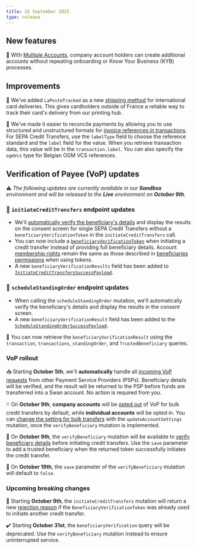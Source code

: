```yaml
---
title: 25 September 2025
type: release
---
```


## New features

🏦 With [Multiple Accounts](/preview/multiple-accounts/), company account holders can create additional accounts without repeating onboarding or Know Your Business (KYB) processes.

## Improvements

🚚 We've added `LaPosteTracked` as a new [shipping method](/topics/cards/physical/#shipping-methods) for international card deliveries. This gives cardholders outside of France a reliable way to track their card's delivery from our printing hub.

📄 We've made it easier to reconcile payments by allowing you to use structured and unstructured formats for [invoice references in transactions](/topics/payments/credit-transfers/sepa/guide-initiate-ct). For SEPA Credit Transfers, use the `labelType` field to choose the reference standard and the `label` field for the value. When you retrieve transaction data, this value will be in the `transaction.label`. You can also specify the `ogmVcs` type for Belgian OGM VCS references.

## Verification of Payee (VoP) updates

⚠️ *The following updates are currently available in our **Sandbox** environment and will be released to the **Live** environment on **October 9th**.*

### 💸 `initiateCreditTransfers` endpoint updates

- We'll [automatically verify the beneficiary's details](/preview/vop/verification-of-payee#option-1) and display the results on the consent screen for single SEPA Credit Transfers without a `beneficiaryVerificationToken` in the `initiateCreditTransfers` call.
- You can now include a [`beneficiaryVerificationToken`](/preview/vop/guide-verify-beneficiary/#step-3) when initiating a credit transfer instead of providing full beneficiary details. Account [membership rights](/preview/vop/guide-verify-beneficiary/#token-permissions) remain the same as those described in [beneficiaries permissions](/topics/payments/credit-transfers/#beneficiaries-permissions) when using tokens.
- A new `beneficiaryVerificationResults` field has been added to [`InitiateCreditTransfersSuccessPayload`](https://api-reference.swan.io/objects/initiate-credit-transfers-success-payload/).

### 📅 `scheduleStandingOrder` endpoint  updates

- When calling the `scheduleStandingOrder` mutation, we'll automatically verify the beneficiary's details and display the results in the consent screen.
- A new `beneficiaryVerificationResult` field has been added to the  [`ScheduleStandingOrderSuccessPayload`](https://api-reference.swan.io/objects/schedule-standing-order-success-payload/).

📒  You can now retrieve the `beneficiaryVerificationResult` using the  `transaction`, `transactions`, `standingOrder`, and `TrustedBeneficiary` queries.

### VoP rollout

📥 Starting **October 5th**, we'll **automatically** handle all [incoming VoP requests](/preview/vop/incoming-vop-requests/) from other Payment Service Providers (PSPs). Beneficiary details will be verified, and the result will be returned to the PSP before funds are transferred into a Swan account. No action is required from you.

🃏 On **October 9th**, **company accounts** will be [opted out](/preview/vop/bulk-credit-transfers#bulk-requirements) of VoP for bulk credit transfers by default, while **individual accounts** will be opted in. You can [change the setting for bulk transfers](/preview/vop/bulk-credit-transfers#changing-settings) with the `updateAccountSettings` mutation, once the `verifyBeneficiary`  mutation is implemented.

📡 On **October 9th**, the `verifyBeneficiary` mutation will be available to [verify beneficiary details](/preview/vop/guide-verify-beneficiary/) before initiating credit transfers. Use the `save` parameter to add a trusted beneficiary when the returned token successfully initiates the credit transfer.

📩 On **October 19th**, the `save` parameter of the `verifyBeneficiary` mutation will default to `false`.

### Upcoming breaking changes

🛑 Starting **October 9th**, the `initiateCreditTransfers` mutation will return a new [rejection reason](https://api-reference.swan.io/objects/beneficiary-verification-token-already-consumed-rejection/) if the `BeneficiaryVerificationToken` was already used to initiate another credit transfer.

✔️ Starting **October 31st**, the `beneficiaryVerification` query will be deprecated. Use the `verifyBeneficiary` mutation instead to ensure uninterrupted service.
